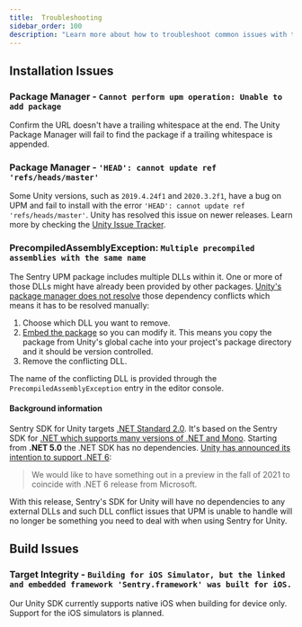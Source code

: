 ```yaml
---
title:  Troubleshooting
sidebar_order: 100
description: "Learn more about how to troubleshoot common issues with the Unity SDK. "
---
```


## Installation Issues

### Package Manager - `Cannot perform upm operation: Unable to add package`

Confirm the URL doesn't have a trailing whitespace at the end. The Unity Package Manager will fail to find the package if a trailing whitespace is appended.

### Package Manager - `'HEAD': cannot update ref 'refs/heads/master'`

Some Unity versions, such as `2019.4.24f1` and `2020.3.2f1`, have a bug on UPM and fail to install with the error `'HEAD': cannot update ref 'refs/heads/master'`.
Unity has resolved this issue on newer releases. Learn more by checking the [Unity Issue Tracker](https://issuetracker.unity3d.com/issues/package-resolution-error-when-using-a-git-dependency-referencing-an-annotated-tag-in-its-git-url).

### PrecompiledAssemblyException: `Multiple precompiled assemblies with the same name`

The Sentry UPM package includes multiple DLLs within it. One or more of those DLLs might have already been provided by other packages. [Unity's package manager does not resolve](https://forum.unity.com/threads/dll-conflicts-in-two-upm-package.1084307/#post-7038340) those dependency conflicts which means it has to be resolved manually:

1. Choose which DLL you want to remove.
2. [Embed the package](https://docs.unity3d.com/Manual/upm-embed.html#embed-create) so you can modify it. This means you copy the package from Unity's global cache into your project's package directory and it should be version controlled.
3. Remove the conflicting DLL.

The name of the conflicting DLL is provided through the `PrecompiledAssemblyException` entry in the editor console.

#### Background information

Sentry SDK for Unity targets [.NET Standard 2.0](https://docs.microsoft.com/en-us/dotnet/standard/net-standard#net-implementation-support). It's based on the Sentry SDK for [.NET which supports many versions of .NET and Mono](/platforms/dotnet/compatibility/). Starting from **.NET 5.0** the .NET SDK has no dependencies.
[Unity has announced its intention to support .NET 6](https://forum.unity.com/threads/unity-future-net-development-status.1092205/):
> We would like to have something out in a preview in the fall of 2021 to coincide with .NET 6 release from Microsoft.

With this release, Sentry's SDK for Unity will have no dependencies to any external DLLs and such DLL conflict issues that UPM is unable to handle will no longer be something you need to deal with when using Sentry for Unity.


## Build Issues

### Target Integrity - `Building for iOS Simulator, but the linked and embedded framework 'Sentry.framework' was built for iOS.`

Our Unity SDK currently supports native iOS when building for device only. Support for the iOS simulators is planned.

